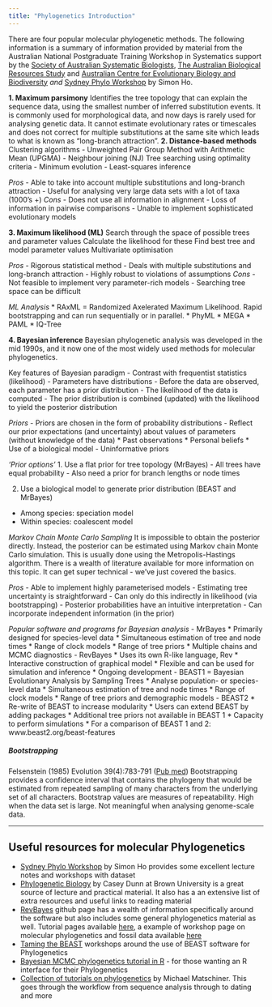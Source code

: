 ```yaml
---
title: "Phylogenetics Introduction"
---
```


There are four popular molecular phylogenetic methods.
The following information is a summary of information provided by material from the Australian National Postgraduate Training Workshop in Systematics support by the [Society of Australian Systematic Biologists](https://www.sasb.org.au), [The Australian Biological Resources Study](http://www.environment.gov.au/science/abrs) and [Australian Centre for Evolutionary Biology and Biodiversity](https://www.adelaide.edu.au/environment/acebb/) *and* [Sydney Phylo Workshop](https://github.com/simon-ho/SydneyPhyloWorkshop) by Simon Ho.


**1. Maximum parsimony**
Identifies the tree topology that can explain the sequence data, using the smallest number of inferred substitution events. It is commonly used for morphological data, and now days is rarely used for analysing genetic data. It cannot estimate evolutionary rates or timescales and does not correct for multiple substitutions at the same site which leads to what is known as "long-branch attraction".
**2. Distance-based methods**
Clustering algorithms
- Unweighted Pair Group Method with Arithmetic Mean (UPGMA)
- Neighbour joining (NJ)
Tree searching using optimality criteria
- Minimum evolution
- Least-squares inference

*Pros*
- Able to take into account multiple substitutions and long-branch attraction
- Useful for analysing very large data sets with a lot of taxa (1000's +)
*Cons*
- Does not use all information in alignment
- Loss of information in pairwise comparisons
- Unable to implement sophisticated evolutionary models

**3. Maximum likelihood (ML)**
Search through the space of possible trees and parameter values
Calculate the likelihood for these
Find best tree and model parameter values
Multivariate optimisation

*Pros*
- Rigorous statistical method
- Deals with multiple substitutions and long-branch attraction
- Highly robust to violations of assumptions
*Cons*
- Not feasible to implement very parameter-rich models
- Searching tree space can be difficult

*ML Analysis*
* RAxML = Randomized Axelerated Maximum Likelihood. Rapid bootstrapping and can run sequentially or in parallel.
* PhyML
* MEGA
* PAML
* IQ-Tree

**4. Bayesian inference**
Bayesian phylogenetic analysis was developed in the mid 1990s, and it now  one of the most widely used methods for molecular phylogenetics.

Key features of Bayesian paradigm
- Contrast with frequentist statistics (likelihood)
- Parameters have distributions
- Before the data are observed, each parameter has a prior distribution
- The likelihood of the data is computed
- The prior distribution is combined (updated) with the likelihood to yield the posterior distribution

*Priors*
- Priors are chosen in the form of probability distributions
- Reflect our prior expectations (and uncertainty) about values of parameters (without knowledge of the data)
  * Past observations
  * Personal beliefs
  * Use of a biological model
- Uninformative priors

*'Prior options'*
1. Use a flat prior for tree topology (MrBayes)
- All trees have equal probability
- Also need a prior for branch lengths or node times

2. Use a biological model to generate prior distribution (BEAST and MrBayes)
- Among species: speciation model
- Within species: coalescent model

*Markov Chain Monte Carlo Sampling*
It is impossible to obtain the posterior directly.  Instead, the posterior can be estimated using Markov chain Monte Carlo simulation. This is usually done using the Metropolis-Hastings algorithm. There is a wealth of literature available for more information on this topic. It can get super technical - we've just covered the basics.

*Pros*
- Able to implement highly parameterised models
- Estimating tree uncertainty is straightforward
- Can only do this indirectly in likelihood (via bootstrapping)
- Posterior probabilities have an intuitive interpretation
- Can incorporate independent information (in the prior)

*Popular software and programs for Bayesian analysis*
- MrBayes
  * Primarily designed for species-level data
  * Simultaneous estimation of tree and node times
  * Range of clock models
  * Range of tree priors
  * Multiple chains and MCMC diagnostics
- RevBayes
  * Uses its own R-like language, Rev
  * Interactive construction of graphical model
  * Flexible and can be used for simulation and inference
  * Ongoing development
- BEAST1 = Bayesian Evolutionary Analysis by Sampling Trees
  * Analyse population- or species-level data
  * Simultaneous estimation of tree and node times
  * Range of clock models
  * Range of tree priors and demographic models
- BEAST2
  * Re-write of BEAST to increase modularity
  * Users can extend BEAST by adding packages
  * Additional tree priors not available in BEAST 1
  * Capacity to perform simulations
  * For a comparison of BEAST 1 and 2: www.beast2.org/beast-features



##### Bootstrapping
Felsenstein (1985) Evolution 39(4):783-791 ([Pub med](https://www.ncbi.nlm.nih.gov/pubmed/28561359))
Bootstrapping provides a confidence interval that contains the phylogeny that would be estimated from repeated sampling of many characters from the underlying set of all characters. Bootstrap values are measures of repeatability. High when the data set is large. Not meaningful when analysing genome-scale data.

***

## Useful resources for molecular Phylogenetics
* [Sydney Phylo Workshop](https://github.com/simon-ho/SydneyPhyloWorkshop) by Simon Ho provides some excellent lecture notes and workshops with dataset
* [Phylogenetic Biology](https://github.com/Phylogenetics-Brown-BIOL1425/phylogeneticbiology) by Casey Dunn at Brown University is a great source of lecture and practical material. It also has a an extensive list of extra resources and useful links to reading material
* [RevBayes](https://github.com/revbayes) github page has a wealth of information specifically around the software but also includes some general phylogenetics material as well. Tutorial pages available [here](https://revbayes.github.io/tutorials/), a example of workshop page on molecular phylogenetics and fossil data available [here](http://phyloworks.org/revbayes-workshop2017/)
* [Taming the BEAST](https://taming-the-beast.org/tutorials/Introduction-to-BEAST2/) workshops around the use of BEAST software for Phylogenetics
* [Bayesian MCMC phylogenetics tutorial in R](https://github.com/thednainus/Bayesian_tutorial) - for those wanting an R interface for their Phylogenetics
* [Collection of tutorials on phylogenetics](https://github.com/mmatschiner/tutorials) by Michael Matschiner. This goes through the workflow from sequence analysis through to dating and more
